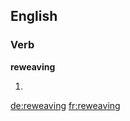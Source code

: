 ==English==

===Verb===
'''reweaving'''

# {{third-person singular of|[[reweave]]}}

[[de:reweaving]]
[[fr:reweaving]]